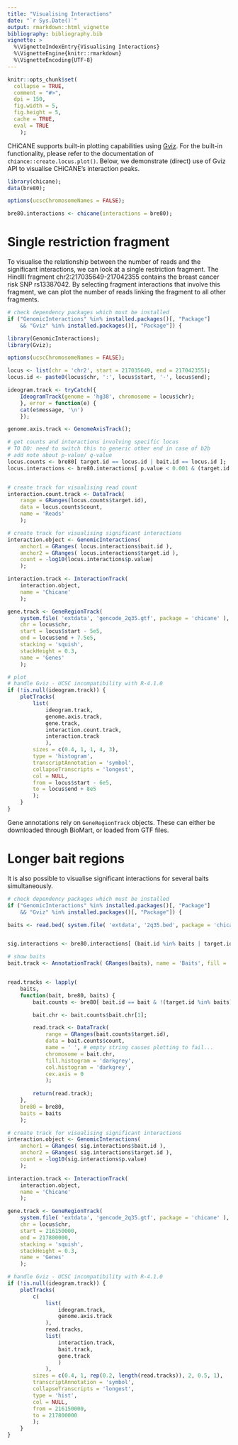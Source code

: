 ```yaml
---
title: "Visualising Interactions"
date: "`r Sys.Date()`"
output: rmarkdown::html_vignette
bibliography: bibliography.bib
vignette: >
  %\VignetteIndexEntry{Visualising Interactions}
  %\VignetteEngine{knitr::rmarkdown}
  %\VignetteEncoding{UTF-8}
---
```


```r
knitr::opts_chunk$set(
  collapse = TRUE,
  comment = "#>",
  dpi = 150,
  fig.width = 5,
  fig.height = 5,
  cache = TRUE,
  eval = TRUE
    );
```

CHiCANE supports built-in plotting capabilities using [Gviz](http://bioconductor.org/packages/Gviz/). For the built-in functionality, please refer to the documentation of `chiance::create.locus.plot()`. Below, we demonstrate (direct) use of Gviz API to visualise CHiCANE's interaction peaks.

```r
library(chicane);
data(bre80);

options(ucscChromosomeNames = FALSE);

bre80.interactions <- chicane(interactions = bre80);

```

# Single restriction fragment

To visualise the relationship between the number of reads and the significant interactions, we can look at a single restriction fragment. The HindIII fragment chr2:217035649-217042355 contains the breast cancer risk SNP rs13387042. By selecting fragment interactions that involve this fragment, we can plot the number of reads linking the fragment to all other fragments. 

```r

# check dependency packages which must be installed
if ("GenomicInteractions" %in% installed.packages()[, "Package"] 
	&& "Gviz" %in% installed.packages()[, "Package"]) {

library(GenomicInteractions);
library(Gviz);

options(ucscChromosomeNames = FALSE);

locus <- list(chr = 'chr2', start = 217035649, end = 217042355);
locus.id <- paste0(locus$chr, ':', locus$start, '-', locus$end);

ideogram.track <- tryCatch({
	IdeogramTrack(genome = 'hg38', chromosome = locus$chr);
	}, error = function(e) {
	cat(e$message, '\n')
	});

genome.axis.track <- GenomeAxisTrack();

# get counts and interactions involving specific locus
# TO DO: need to switch this to generic other end in case of b2b
# add note about p-value/ q-value
locus.counts <- bre80[ target.id == locus.id | bait.id == locus.id ];
locus.interactions <- bre80.interactions[ p.value < 0.001 & (target.id == locus.id | bait.id == locus.id) ];


# create track for visualising read count
interaction.count.track <- DataTrack(
    range = GRanges(locus.counts$target.id),
    data = locus.counts$count,
    name = 'Reads'
    );

# create track for visualising significant interactions
interaction.object <- GenomicInteractions(
	anchor1 = GRanges( locus.interactions$bait.id ),
	anchor2 = GRanges( locus.interactions$target.id ),
	count = -log10(locus.interactions$p.value)
    );

interaction.track <- InteractionTrack(
    interaction.object,
    name = 'Chicane'
    );

gene.track <- GeneRegionTrack(
    system.file( 'extdata', 'gencode_2q35.gtf', package = 'chicane' ),
    chr = locus$chr,
    start = locus$start - 5e5,
    end = locus$end + 7.5e5,
    stacking = 'squish',
    stackHeight = 0.3,
    name = 'Genes'
    );

# plot
# handle Gviz - UCSC incompatibility with R-4.1.0
if (!is.null(ideogram.track)) {
    plotTracks(
        list(
            ideogram.track, 
            genome.axis.track, 
            gene.track,
            interaction.count.track,
            interaction.track
            ),
        sizes = c(0.4, 1, 1, 4, 3),
        type = 'histogram',
        transcriptAnnotation = 'symbol',
        collapseTranscripts = 'longest',
        col = NULL,
        from = locus$start - 6e5,
        to = locus$end + 8e5
        );
    }
}
```

Gene annotations rely on `GeneRegionTrack` objects. These can either be downloaded through BioMart, or loaded from GTF files. 


# Longer bait regions

It is also possible to visualise significant interactions for several baits simultaneously.

```r

# check dependency packages which must be installed
if ("GenomicInteractions" %in% installed.packages()[, "Package"] 
	&& "Gviz" %in% installed.packages()[, "Package"]) {

baits <- read.bed( system.file( 'extdata', '2q35.bed', package = 'chicane' ) );


sig.interactions <- bre80.interactions[ (bait.id %in% baits | target.id %in% baits) & p.value < 0.001 ];

# show baits
bait.track <- AnnotationTrack( GRanges(baits), name = 'Baits', fill = 'black');


read.tracks <- lapply(
    baits,
    function(bait, bre80, baits) {
        bait.counts <- bre80[ bait.id == bait & !(target.id %in% baits) ];

        bait.chr <- bait.counts$bait.chr[1];

        read.track <- DataTrack(
            range = GRanges(bait.counts$target.id),
            data = bait.counts$count,
            name = ' ', # empty string causes plotting to fail...
            chromosome = bait.chr,
            fill.histogram = 'darkgrey',
            col.histogram = 'darkgrey',
            cex.axis = 0
            );
        
        return(read.track);
    },
    bre80 = bre80,
    baits = baits
    );

# create track for visualising significant interactions
interaction.object <- GenomicInteractions(
	anchor1 = GRanges( sig.interactions$bait.id ),
	anchor2 = GRanges( sig.interactions$target.id ),
	count = -log10(sig.interactions$p.value)
    );

interaction.track <- InteractionTrack(
    interaction.object,
    name = 'Chicane'
    );

gene.track <- GeneRegionTrack(
    system.file( 'extdata', 'gencode_2q35.gtf', package = 'chicane' ),
    chr = locus$chr,
    start = 216150000,
    end = 217800000,
    stacking = 'squish',
    stackHeight = 0.3,
    name = 'Genes'
    );

# handle Gviz - UCSC incompatibility with R-4.1.0
if (!is.null(ideogram.track)) {
    plotTracks(
        c(
            list(
                ideogram.track, 
                genome.axis.track
            ),
            read.tracks,
            list(
                interaction.track,
                bait.track,
                gene.track
                )
            ),
        sizes = c(0.4, 1, rep(0.2, length(read.tracks)), 2, 0.5, 1),
        transcriptAnnotation = 'symbol',
        collapseTranscripts = 'longest',
        type = 'hist',
        col = NULL,
        from = 216150000,
        to = 217800000
        );
    }
}
```
